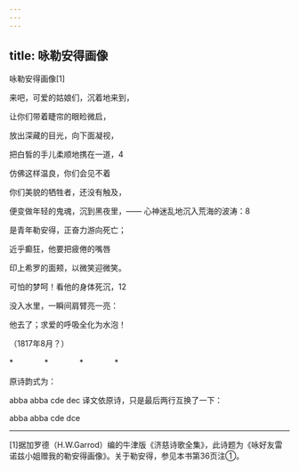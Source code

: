 ```yaml
---
---
---
```

title: 咏勒安得画像
---



咏勒安得画像[1]


来吧，可爱的姑娘们，沉着地来到，

让你们带着睫帘的眼睑微启，

放出深藏的目光，向下面凝视，

把白皙的手儿柔顺地携在一道，4





仿佛这样温良，你们会见不着

你们美貌的牺牲者，还没有触及，

便变做年轻的鬼魂，沉到黑夜里，—— 心神迷乱地沉入荒海的波涛：8





是青年勒安得，正奋力游向死亡；

近乎癫狂，他要把疲倦的嘴唇

印上希罗的面颊，以微笑迎微笑。





可怕的梦呵！看他的身体死沉，12

没入水里，一瞬间肩臂亮一亮：

他去了；求爱的呼吸全化为水泡！

（1817年8月？）

*　　　　*　　　　*　　　　*

原诗韵式为：

abba abba cde dec 译文依原诗，只是最后两行互换了一下：

abba abba cde dce



* * *



[1]据加罗德（H.W.Garrod）编的牛津版《济慈诗歌全集》，此诗题为《咏好友雷诺兹小姐赠我的勒安得画像》。关于勒安得，参见本书第36页注①。